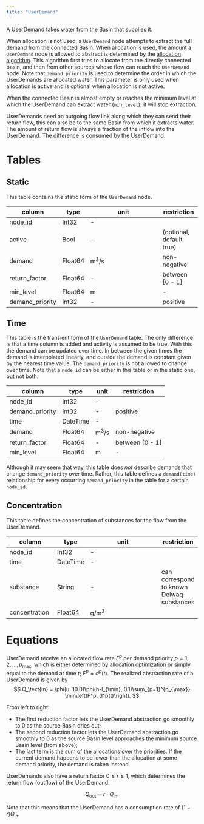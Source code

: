 ```yaml
---
title: "UserDemand"
---
```


A UserDemand takes water from the Basin that supplies it.

When allocation is not used, a `UserDemand` node attempts to extract the full demand from the connected Basin.
When allocation is used, the amount a `UserDemand` node is allowed to abstract is determined by the [allocation algorithm](../../concept/allocation.qmd).
This algorithm first tries to allocate from the directly connected basin, and then from other sources whose flow can reach the `UserDemand` node.
Note that `demand_priority` is used to determine the order in which the UserDemands are allocated water.
This parameter is only used when allocation is active and is optional when allocation is not active.

When the connected Basin is almost empty or reaches the minimum level at which the UserDemand can extract water (`min_level`), it will stop extraction.

UserDemands need an outgoing flow link along which they can send their return flow, this can also be to the same Basin from which it extracts water.
The amount of return flow is always a fraction of the inflow into the UserDemand.
The difference is consumed by the UserDemand.

# Tables

## Static

This table contains the static form of the `UserDemand` node.

column          | type    | unit                  | restriction
--------------- | ------- | ----------------------| -----------
node_id         | Int32   | -                     |
active          | Bool    | -                     | (optional, default true)
demand          | Float64 | $\text{m}^3/\text{s}$ | non-negative
return_factor   | Float64 | -                     | between [0 - 1]
min_level       | Float64 | $\text{m}$            | -
demand_priority | Int32   | -                     | positive

## Time

This table is the transient form of the `UserDemand` table.
The only difference is that a time column is added and activity is assumed to be true.
With this the demand can be updated over time. In between the given times the
demand is interpolated linearly, and outside the demand is constant given by the
nearest time value.
The `demand_priority` is not allowed to change over time.
Note that a `node_id` can be either in this table or in the static one, but not both.

column          | type     | unit                  | restriction
-------------   | -------- | --------------------- | -----------
node_id         | Int32    | -                     |
demand_priority | Int32    | -                     | positive
time            | DateTime | -                     |
demand          | Float64  | $\text{m}^3/\text{s}$ | non-negative
return_factor   | Float64  | -                     | between [0 - 1]
min_level       | Float64  | $\text{m}$            | -

::: {.callout-note}
Although it may seem that way, this table does *not* describe demands that change `demand_priority` over time. Rather, this table defines a `demand(time)` relationship for every occurring `demand_priority` in the table for a certain `node_id`.
:::

## Concentration
This table defines the concentration of substances for the flow from the UserDemand.

column         | type     | unit                  | restriction
-------------- | -------- | --------------------- | -----------
node_id        | Int32    | -                     |
time           | DateTime | -                     |
substance      | String   | -                     | can correspond to known Delwaq substances
concentration  | Float64  | $\text{g}/\text{m}^3$ |

# Equations

UserDemand receive an allocated flow rate $F^p$ per demand priority $p=1,2,\ldots, p_{\max}$, which is either determined by [allocation optimization](/concept/allocation.qmd) or simply equal to the demand at time $t$; $F^p = d^p(t)$.
The realized abstraction rate of a UserDemand is given by
$$
    Q_\text{in} = \phi(u, 10.0)\phi(h-l_{\min}, 0.1)\sum_{p=1}^{p_{\max}} \min\left(F^p, d^p(t)\right).
$$

From left to right:

- The first reduction factor lets the UserDemand abstraction go smoothly to $0$ as the source Basin dries out;
- The second reduction factor lets the UserDemand abstraction go smoothly to $0$ as the source Basin level approaches the minimum source Basin level (from above);
- The last term is the sum of the allocations over the priorities.
  If the current demand happens to be lower than the allocation at some demand priority, the demand is taken instead.

UserDemands also have a return factor $0 \le r \le 1$, which determines the return flow (outflow) of the UserDemand:

$$
Q_\text{out} = r \cdot Q_\text{in}.
$$

Note that this means that the UserDemand has a consumption rate of $(1-r)Q_\text{in}$.
